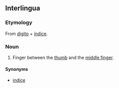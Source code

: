 ==Interlingua==

===Etymology===
From [[digito]] + [[indice]].

===Noun===
{{head|ia|noun|head=[[digito]] [[indice]]}}

# Finger between the [[thumb]] and the [[middle finger]].

====Synonyms====
* [[indice]]